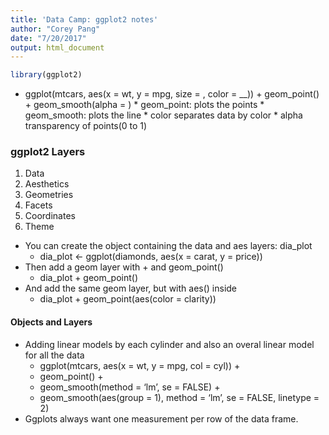 ```yaml
---
title: 'Data Camp: ggplot2 notes'
author: "Corey Pang"
date: "7/20/2017"
output: html_document
---
```


```r
library(ggplot2)
```

* ggplot(mtcars, aes(x = wt, y = mpg, size = , color = __)) +
  geom_point() +
  geom_smooth(alpha = )
      * geom_point: plots the points
      * geom_smooth: plots the line 
          * color separates data by color
          * alpha transparency of points(0 to 1)
  
### ggplot2 Layers 
1. Data
2. Aesthetics 
3. Geometries 
4. Facets
5. Coordinates
6. Theme

* You can create the object containing the data and aes layers: dia_plot
    * dia_plot <- ggplot(diamonds, aes(x = carat, y = price))
* Then add a geom layer with + and geom_point()
    * dia_plot + geom_point()
* And add the same geom layer, but with aes() inside
    * dia_plot + geom_point(aes(color = clarity))
    
#### Objects and Layers
* Adding linear models by each cylinder and also an overal linear model for all the data
    * ggplot(mtcars, aes(x = wt, y = mpg, col = cyl)) +
    * geom_point() + 
    * geom_smooth(method = 'lm', se = FALSE) +
    * geom_smooth(aes(group = 1), method = 'lm', se = FALSE, linetype = 2)

* Ggplots always want one measurement per row of the data frame.
  

